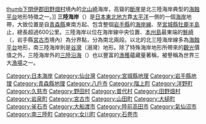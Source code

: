 [[file:Kitayamasaki.jpg|thumb]][[下閉伊郡|下閉伊郡]][[田野畑村|田野畑村]]境內的[[北山崎|北山崎]]海岸，高聳的[[斷崖|斷崖]]是北三陸海岸典型的[[海蝕平台|海蝕平台]]地形特徵之一。]]
'''三陸海岸'''（{{lang-ja|三陸海岸}}）是[[日本|日本]][[東北地方_(日本)|東北地方]]靠[[太平洋|太平洋]]一側的一個[[海岸|海岸]]地帶，大致位置是自[[青森縣|青森縣]]東南方起、包含整個[[岩手縣|岩手縣]]的[[海岸線|海岸線]]、至[[宮城縣|宮城縣]][[牡鹿半島|牡鹿半島]]止，總長超過600公里。三陸海岸以位在海岸線中央位置、[[本州島|本州島]]最東端的[[魹崎|魹崎]]（{{lang|ja|魹ヶ崎}}，岩手縣[[宮古市|宮古市]]境內）為分界點，分為南北兩段。以北的北三陸海岸線多為[[海蝕平台|海蝕平台]]地形，南三陸海岸則是[[谷灣|谷灣]]（溺灣）地形。除了特殊海岸地形所帶來的[[觀光|觀光]]價值之外，三陸海岸外的[[三陸沿海|三陸沿海]]（{{lang|ja|三陸沖}}）也以豐富的[[漁業|漁獲]]蘊藏量著稱，被譽稱為世界三大[[漁場|漁場]]之一。

{{japan-geo-stub}}

{{DEFAULTSORT:Sanriku-Kaigan}}
[[Category:日本海岸|Category:日本海岸]]
[[Category:仙台灣|Category:仙台灣]]
[[Category:宮城縣地理|Category:宮城縣地理]]
[[Category:岩手縣地理|Category:岩手縣地理]]
[[Category:青森縣地理|Category:青森縣地理]]
[[Category:八戶市|Category:八戶市]]
[[Category:階上町|Category:階上町]]
[[Category:洋野町|Category:洋野町]]
[[Category:久慈市|Category:久慈市]]
[[Category:野田村|Category:野田村]]
[[Category:普代村|Category:普代村]]
[[Category:田野畑村|Category:田野畑村]]
[[Category:岩泉町|Category:岩泉町]]
[[Category:宮古市|Category:宮古市]]
[[Category:山田町|Category:山田町]]
[[Category:大槌町|Category:大槌町]]
[[Category:釜石市|Category:釜石市]]
[[Category:大船渡市|Category:大船渡市]]
[[Category:陸前高田市|Category:陸前高田市]]
[[Category:氣仙沼市|Category:氣仙沼市]]
[[Category:南三陸町|Category:南三陸町]]
[[Category:女川町|Category:女川町]]
[[Category:石卷市|Category:石卷市]]